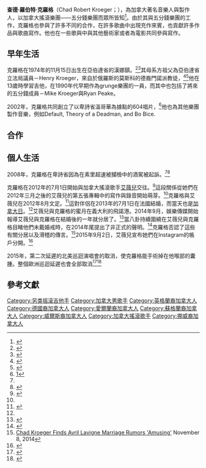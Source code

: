 '''查德·羅伯特·克羅格'''（Chad Robert Kroeger；{{bd|1974年|11月15日}}），為加拿大著名音樂人與製作人，以加拿大搖滾樂團——五分錢樂團而眾所皆知<ref>{{Cite web|url=http://www.starpulse.com/Music/Kroeger,_Chad/Biography/|title=Chad Kroeger Biography|accessdate=2011-11-06|date=1974-11-15|publisher=Starpulse.com|archive-date=2013-11-09|archive-url=https://web.archive.org/web/20131109071034/http://www.starpulse.com/Music/Kroeger,_Chad/Biography/|dead-url=yes}}</ref>。由於其與五分錢樂團的工作，克羅格也參與了許多不同的合作，在許多歌曲中出現充作來賓，也貢獻許多作品與歌曲寫作。他也在一些歌與中與其他藝術家或者為電影共同參與寫作。

== 早年生活 ==
克羅格在1974年的11月15日出生在亞伯達省的漢娜鎮。<ref name="allmusic.com">{{cite web|last=Leahey |first=Andrew |url={{AllMusic|class=artist |id=p410589 |pure_url=yes}} |title=Nickelback |publisher=[[AllMusic|AllMusic]] |date=2008-11-13 |accessdate=2011-11-06| archiveurl=https://web.archive.org/web/20150401190954/http://www.allmusic.com/artist/chad-kroeger-mn0000189008/biography| archivedate= 2015-04-01|deadurl=no}}</ref><ref name="DUI">{{Cite web|url=http://www.dui.com/dui-library/celebrities/chad-kroeger-dui/nickelback-singer-sentenced-for-dui|title=Nickelback Singer Sentenced for DUI|accessdate=2010-09-22|date=2008-05-02|publisher=DUI.com|archive-date=2012-04-14|archive-url=https://web.archive.org/web/20120414235217/http://www.dui.com/dui-library/celebrities/chad-kroeger-dui/nickelback-singer-sentenced-for-dui|dead-url=no}}</ref>其母系方祖父為亞伯達省立法局議員－Henry Kroeger，來自於俄羅斯的莫斯科的德裔門諾派教徒，<ref>{{Cite web |url=http://www.thecanadianencyclopedia.ca/en/article/nickelbacks-prairie-roots/ |title=存档副本 |access-date=2016-03-08 |archive-date=2020-08-14 |archive-url=https://web.archive.org/web/20200814055516/https://thecanadianencyclopedia.ca/en/article/nickelbacks-prairie-roots |dead-url=no }}</ref><ref>{{Cite web |url=https://books.google.ca/books?id=0npCo1Oj6ewC&pg=PA31&dq=%22Heinrich+Kroeger+and+Helena+Rempel%22&hl=en&sa=X&ved=0CBwQ6AEwAGoVChMIx6Hu1r7LyAIVQqYeCh39cwyC#v=onepage&q=%22Heinrich%20Kroeger%20and%20Helena%20Rempel%22&f=false |title=存档副本 |access-date=2016-03-08 |archive-date=2016-04-27 |archive-url=https://web.archive.org/web/20160427150806/https://books.google.ca/books?id=0npCo1Oj6ewC&pg=PA31&dq=%22Heinrich+Kroeger+and+Helena+Rempel%22&hl=en&sa=X&ved=0CBwQ6AEwAGoVChMIx6Hu1r7LyAIVQqYeCh39cwyC#v=onepage&q=%22Heinrich%20Kroeger%20and%20Helena%20Rempel%22&f=false |dead-url=no }}</ref>他在13歲時學習吉他，在1990年代早期作為grunge樂團的一員，而其中也包括了將來的五分錢成員－Mike Kroeger與Ryan Peake。

2002年，克羅格共同創立了以卑詩省溫哥華為據點的604唱片，<ref name="allmusic.com2">[http://allmusic.com/cg/amg.dllp=amg&searchlink=NICKELBACK&sql=11:w9fixq9kldae~T1]{{Dead link}}</ref>他也為其他樂團製作音樂，例如Default, Theory of a Deadman, and Bo Bice.{{Fact|time=2016-04-17}}

== 合作 ==

== 個人生活 ==
2008年，克羅格在卑詩省因為在素里超速被攔檢中的酒駕被起訴。<ref name="DUI"/><ref>{{Cite web|url=http://www.thestar.com/entertainment/2008/04/01/nickelback_frontman_kroeger_convicted_of_dui.html|title=Nickelback frontman Kroeger convicted of DUI|accessdate=2014-10-07|date=2008-04-01|work=The Star|archive-date=2020-09-24|archive-url=https://web.archive.org/web/20200924051003/https://www.thestar.com/entertainment/2008/04/01/nickelback_frontman_kroeger_convicted_of_dui.html|dead-url=no}}</ref>

克羅格在2012年的7月1日開始與加拿大搖滾歌手[[艾薇兒|艾薇兒]]交往。<ref name="People2013">{{Cite web|url=http://www.people.com/people/article/0,,20713633,00.html|title=Avril Lavigne and Chad Kroeger Are Now Married (Really)|accessdate=2013-07-02|date=2013-07-02|work=[[People_(magazine)|People]]|first1=Kathy|last1=Ehrich Dowd|first2=Stephen M.|last2=Silverman|archive-date=2013-07-04|archive-url=https://www.webcitation.org/6HrBS9FDZ?url=http://www.people.com/people/article/0,,20713633,00.html|dead-url=no}}</ref>這段關係從她們在2012年三月之後的艾薇兒的第五張專輯中的寫作與錄音開始萌芽。<ref name="People2013"/>克羅格與艾薇兒在2012年8月文定。<ref name="laudadio">{{Cite web|url=http://www.people.com/people/article/0,,20623133,00.html|title=Avril Lavigne Engaged to Nickelback's Chad Kroeger|accessdate=2012-08-21|date=2012-08-21|last=Laudadio|first=Marisa|publisher=People|archiveurl=https://www.webcitation.org/query?url=http%3A%2F%2Fwww.people.com%2Fpeople%2Farticle%2F0%2C%2C20623133%2C00.html&date=2013-04-18|archivedate=2013-04-18|deadurl=yes}}</ref>這對伴侶在2013年的7月1日在法國結婚，而當天也是[[加拿大日|加拿大日]]。<ref name="People2013"/>艾薇兒與克羅格的蜜月在義大利的飛諾港。2014年9月，娛樂傳媒開始報導艾薇兒與克羅格在結婚後的一年就分居了。<ref>{{Cite web|url=http://www.usmagazine.com/celebrity-news/news/avril-lavigne-chad-kroeger-headed-for-a-split--2014179|title=Avril Lavigne, Chad Kroeger Headed For a Split  – Us Weekly|date=2014-09-17|work=usmagazine.com|access-date=2016-03-08|archive-date=2021-03-06|archive-url=https://web.archive.org/web/20210306122323/https://www.usmagazine.com/celebrity-news/news/avril-lavigne-chad-kroeger-headed-for-a-split--2014179/|dead-url=no}}</ref>當八卦持續圍繞在艾薇兒與克羅格目睹他們未戴婚戒時，在2014年尾提出了非正式的聲明。<ref>{{Cite web|url=http://www.dailymail.co.uk/tvshowbiz/article-2816659/Avril-Lavigne-Chad-Kroeger-deciding-split-good-claims-new-report.html|title=Avril Lavigne and Chad Kroeger 'deciding whether to split for good' – Daily Mail Online|work=Mail Online|access-date=2016-03-08|archive-date=2017-05-04|archive-url=https://web.archive.org/web/20170504083758/http://www.dailymail.co.uk/tvshowbiz/article-2816659/Avril-Lavigne-Chad-Kroeger-deciding-split-good-claims-new-report.html|dead-url=no}}</ref>克羅格否認了這些有關分居以及滑稽的傳言。<ref>[http://www.billboard.com/articles/news/6312148/chad-kroeger-avril-lavigne-marriage-rumors Chad Kroeger Finds Avril Lavigne Marriage Rumors 'Amusing'] {{Wayback|url=http://www.billboard.com/articles/news/6312148/chad-kroeger-avril-lavigne-marriage-rumors |date=20201114182442 }} November 8, 2014</ref>2015年9月2日，艾薇兒宣布她們在Instagram的帳戶分開。<ref>{{Cite web|url=https://instagram.com/p/7I5TTpo4M0/|title=It is with heavy heart that Chad and I announce our separation today. Through not only the marriage, but the music as well, we've created many unforgettable moments. We are still, and forever will be, the best of friends, and will always care deeply for each other. To all our family, friends and fans, thank you sincerely for the support.|accessdate=2015-09-02|publisher=Instagram|archive-url=https://archive.today/20150905061435/https://instagram.com/p/7I5TTpo4M0/|archive-date=2015-09-05|dead-url=yes}}</ref>

2015年，第二次延遲的北美巡迴演唱會的取消，使克羅格能手術掉在他喉部的囊腫。整個歐洲巡迴延遲也會全部取消<ref>{{Cite web |url=http://classicrock.teamrock.com/news/2015-08-14/nickelback-cancel-euro-tour-on-doc-s-orders |title=存档副本 |access-date=2016-03-08 |archive-date=2016-03-11 |archive-url=https://web.archive.org/web/20160311065327/http://classicrock.teamrock.com/news/2015-08-14/nickelback-cancel-euro-tour-on-doc-s-orders |dead-url=no }}</ref><ref>{{Cite web |url=http://www.nickelback.com/news/title/medical-emergency-forces-cancellation-of-the-no-fixed-address-tour/ |title=存档副本 |access-date=2016-03-08 |archive-url=https://web.archive.org/web/20160308144236/http://www.nickelback.com/news/title/medical-emergency-forces-cancellation-of-the-no-fixed-address-tour |archive-date=2016-03-08 |dead-url=yes }}</ref>

== 參考文獻 ==
{{Reflist|2}}

{{DEFAULTSORT: Kroeger, Chad}}
[[Category:另类摇滚吉他手|Category:另类摇滚吉他手]]
[[Category:加拿大男歌手|Category:加拿大男歌手]]
[[Category:英格蘭裔加拿大人|Category:英格蘭裔加拿大人]]
[[Category:德國裔加拿大人|Category:德國裔加拿大人]]
[[Category:愛爾蘭裔加拿大人|Category:愛爾蘭裔加拿大人]]
[[Category:蘇格蘭裔加拿大人|Category:蘇格蘭裔加拿大人]]
[[Category:威爾斯裔加拿大人|Category:威爾斯裔加拿大人]]
[[Category:加拿大搖滾歌手|Category:加拿大搖滾歌手]]
[[Category:挪威裔加拿大人|Category:挪威裔加拿大人]]